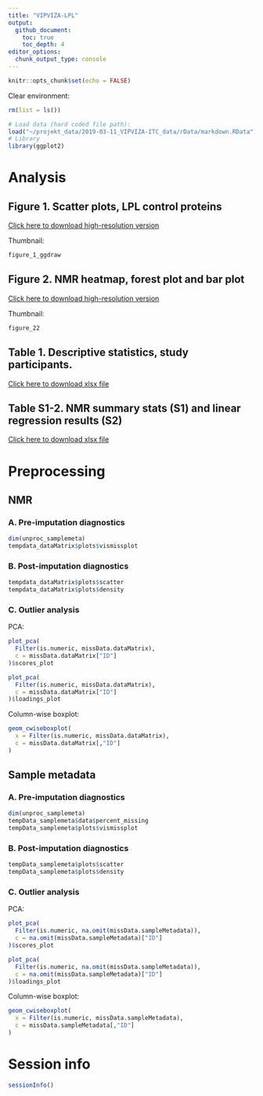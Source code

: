 ```yaml
---
title: "VIPVIZA-LPL"
output:
  github_document:
    toc: true
    toc_depth: 4
editor_options: 
  chunk_output_type: console
---
```


```r
knitr::opts_chunk$set(echo = FALSE)
```

Clear environment:
```r
rm(list = ls())
```

```r
# Load data (hard coded file path):
load("~/projekt_data/2019-03-11_VIPVIZA-ITC_data/rData/markdown.RData")
# Library
library(ggplot2)
```

# Analysis

## Figure 1. Scatter plots, LPL control proteins

[Click here to download high-resolution version](https://github.com/fredlandfors/VIPVIZA-LPL/blob/master/out/figure_1.pdf)

Thumbnail:
```r
figure_1_ggdraw
```


## Figure 2. NMR heatmap, forest plot and bar plot

[Click here to download high-resolution version](https://github.com/fredlandfors/VIPVIZA-LPL/blob/master/out/figure_2.pdf)

Thumbnail:
```r
figure_22
```


## Table 1. Descriptive statistics, study participants.

[Click here to download xlsx file](https://github.com/fredlandfors/VIPVIZA-LPL/blob/master/out/table_1.xlsx)

## Table S1-2. NMR summary stats (S1) and linear regression results (S2)

[Click here to download xlsx file](https://github.com/fredlandfors/VIPVIZA-LPL/blob/master/out/table_S1-2.xlsx)

# Preprocessing
## NMR
### A. Pre-imputation diagnostics

```r
dim(unproc_samplemeta)
tempdata_dataMatrix$plots$vismissplot
```

### B. Post-imputation diagnostics

```r
tempdata_dataMatrix$plots$scatter
tempdata_dataMatrix$plots$density
```

### C. Outlier analysis

PCA:

```r
plot_pca(
  Filter(is.numeric, missData.dataMatrix),
  c = missData.dataMatrix["ID"] 
)$scores_plot

plot_pca(
  Filter(is.numeric, missData.dataMatrix),
  c = missData.dataMatrix["ID"] 
)$loadings_plot
```


Column-wise boxplot:

```r
geom_cwiseboxplot(
  x = Filter(is.numeric, missData.dataMatrix),
  c = missData.dataMatrix[,"ID"]
)
```

## Sample metadata
### A. Pre-imputation diagnostics

```r
dim(unproc_samplemeta)
tempData_samplemeta$data$percent_missing
tempData_samplemeta$plots$vismissplot
```

### B. Post-imputation diagnostics

```r
tempData_samplemeta$plots$scatter
tempData_samplemeta$plots$density
```

### C. Outlier analysis

PCA:

```r
plot_pca(
  Filter(is.numeric, na.omit(missData.sampleMetadata)),
  c = na.omit(missData.sampleMetadata)["ID"]
)$scores_plot

plot_pca(
  Filter(is.numeric, na.omit(missData.sampleMetadata)),
  c = na.omit(missData.sampleMetadata)["ID"]
)$loadings_plot
```

Column-wise boxplot:

```r
geom_cwiseboxplot(
  x = Filter(is.numeric, missData.sampleMetadata),
  c = missData.sampleMetadata[,"ID"]
)
```

# Session info
```r
sessionInfo()
```